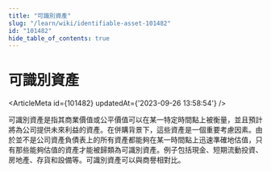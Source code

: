 ```yaml
---
title: "可識別資產"
slug: "/learn/wiki/identifiable-asset-101482"
id: "101482"
hide_table_of_contents: true
---
```



# 可識別資產

<ArticleMeta id={101482} updatedAt={'2023-09-26 13:58:54'} />
<div className='border-solid border-b border-t-0 my-4 border-[var(--ifm-color-gray-300)]' />

可識別資產是指其商業價值或公平價值可以在某一特定時間點上被衡量，並且預計將為公司提供未來利益的資產。在併購背景下，這些資產是一個重要考慮因素。由於並不是公司資產負債表上的所有資產都能夠在某一時間點上迅速準確地估值，只有那些能夠估值的資產才能被歸類為可識別資產。例子包括現金、短期流動投資、房地產、存貨和設備等。可識別資產可以與商譽相對比。
